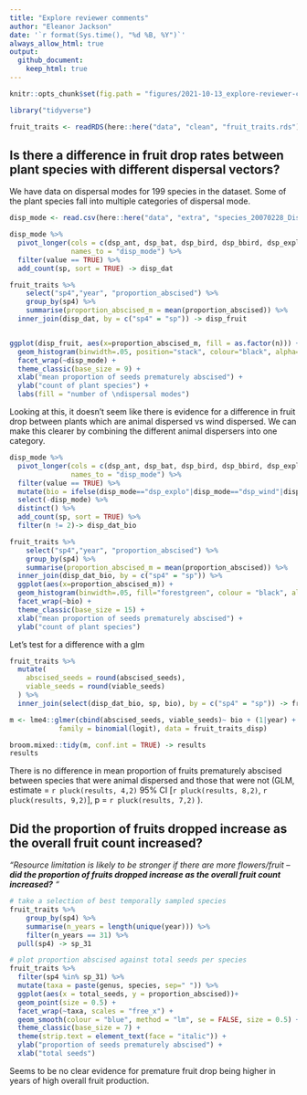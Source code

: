```yaml
---
title: "Explore reviewer comments"
author: "Eleanor Jackson"
date: '`r format(Sys.time(), "%d %B, %Y")`'
always_allow_html: true
output: 
  github_document:
    keep_html: true
---
```

```r
knitr::opts_chunk$set(fig.path = "figures/2021-10-13_explore-reviewer-comments/")
```

```r
library("tidyverse")

fruit_traits <- readRDS(here::here("data", "clean", "fruit_traits.rds"))

```

## Is there a difference in fruit drop rates between plant species with different dispersal vectors?

We have data on dispersal modes for 199 species in the dataset. Some of the plant species fall into multiple categories of dispersal mode.

```r

disp_mode <- read.csv(here::here("data", "extra", "species_20070228_DispersalModes.csv"))

disp_mode %>%
  pivot_longer(cols = c(dsp_ant, dsp_bat, dsp_bird, dsp_bbird, dsp_explo, dsp_mam, dsp_water, dsp_wind),
               names_to = "disp_mode") %>% 
  filter(value == TRUE) %>%
  add_count(sp, sort = TRUE) -> disp_dat

fruit_traits %>%
	select("sp4","year", "proportion_abscised") %>%
	group_by(sp4) %>%
	summarise(proportion_abscised_m = mean(proportion_abscised)) %>%
  inner_join(disp_dat, by = c("sp4" = "sp")) -> disp_fruit


ggplot(disp_fruit, aes(x=proportion_abscised_m, fill = as.factor(n))) +
  geom_histogram(binwidth=.05, position="stack", colour="black", alpha=0.8) + 
  facet_wrap(~disp_mode) +
  theme_classic(base_size = 9) +
  xlab("mean proportion of seeds prematurely abscised") +
  ylab("count of plant species") +
  labs(fill = "number of \ndispersal modes") 

```

Looking at this, it doesn't seem like there is evidence for a difference in fruit drop between plants which are animal dispersed vs wind dispersed. We can make this clearer by combining the different animal dispersers into one category.

```r

disp_mode %>%
  pivot_longer(cols = c(dsp_ant, dsp_bat, dsp_bird, dsp_bbird, dsp_explo, dsp_mam, dsp_water, dsp_wind),
               names_to = "disp_mode") %>% 
  filter(value == TRUE) %>%
  mutate(bio = ifelse(disp_mode=="dsp_explo"|disp_mode=="dsp_wind"|disp_mode=="dsp_water", "non-animal dispersed", "animal dispersed")) %>%
  select(-disp_mode) %>%
  distinct() %>%
  add_count(sp, sort = TRUE) %>%
  filter(n != 2)-> disp_dat_bio

fruit_traits %>%
	select("sp4","year", "proportion_abscised") %>%
	group_by(sp4) %>%
	summarise(proportion_abscised_m = mean(proportion_abscised)) %>%
  inner_join(disp_dat_bio, by = c("sp4" = "sp")) %>%
  ggplot(aes(x=proportion_abscised_m)) +
  geom_histogram(binwidth=.05, fill="forestgreen", colour = "black", alpha = 0.6) + 
  facet_wrap(~bio) +
  theme_classic(base_size = 15) +
  xlab("mean proportion of seeds prematurely abscised") +
  ylab("count of plant species") 

```

Let's test for a difference with a glm

```r

fruit_traits %>%
  mutate(
    abscised_seeds = round(abscised_seeds),
    viable_seeds = round(viable_seeds)
  ) %>%
  inner_join(select(disp_dat_bio, sp, bio), by = c("sp4" = "sp")) -> fruit_traits_disp

m <- lme4::glmer(cbind(abscised_seeds, viable_seeds)~ bio + (1|year) + (1|sp4),
            family = binomial(logit), data = fruit_traits_disp)

broom.mixed::tidy(m, conf.int = TRUE) -> results
results
```

There is no difference in mean proportion of fruits prematurely abscised between species that were animal dispersed and those that were not (GLM, estimate = `r pluck(results, 4,2)` 95% CI [`r pluck(results, 8,2)`, `r pluck(results, 9,2)`], p = `r pluck(results, 7,2)` ).

## Did the proportion of fruits dropped increase as the overall fruit count increased?

_"Resource limitation is likely to be stronger if there are more flowers/fruit –_ ___did the proportion of fruits dropped increase as the overall fruit count increased?___ _"_

```r

# take a selection of best temporally sampled species
fruit_traits %>%
	group_by(sp4) %>%
	summarise(n_years = length(unique(year))) %>%
	filter(n_years == 31) %>%
  pull(sp4) -> sp_31

# plot proportion abscised against total seeds per species
fruit_traits %>%
  filter(sp4 %in% sp_31) %>%
  mutate(taxa = paste(genus, species, sep=" ")) %>%
  ggplot(aes(x = total_seeds, y = proportion_abscised))+
  geom_point(size = 0.5) +
  facet_wrap(~taxa, scales = "free_x") + 
  geom_smooth(colour = "blue", method = "lm", se = FALSE, size = 0.5) +
  theme_classic(base_size = 7) +
  theme(strip.text = element_text(face = "italic")) +
  ylab("proportion of seeds prematurely abscised") +
  xlab("total seeds")

```

Seems to be no clear evidence for premature fruit drop being higher in years of high overall fruit production.
